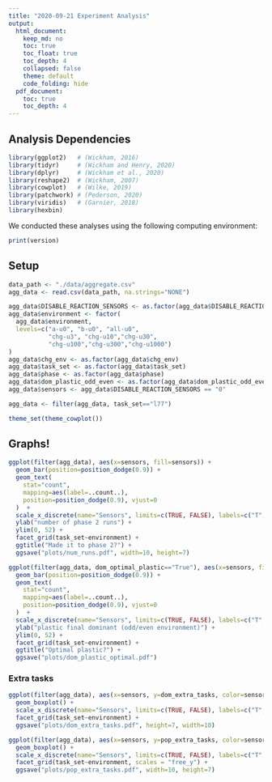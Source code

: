 ```yaml
---
title: "2020-09-21 Experiment Analysis"
output:
  html_document:
    keep_md: no
    toc: true
    toc_float: true
    toc_depth: 4
    collapsed: false
    theme: default
    code_folding: hide
  pdf_document:
    toc: true
    toc_depth: 4
---
```


## Analysis Dependencies

```r
library(ggplot2)   # (Wickham, 2016)
library(tidyr)     # (Wickham and Henry, 2020)
library(dplyr)     # (Wickham et al., 2020)
library(reshape2)  # (Wickham, 2007)
library(cowplot)   # (Wilke, 2019)
library(patchwork) # (Pederson, 2020)
library(viridis)   # (Garnier, 2018)
library(hexbin)
```

We conducted these analyses using the following computing environment:

```r
print(version)
```

## Setup

```r
data_path <- "./data/aggregate.csv"
agg_data <- read.csv(data_path, na.strings="NONE")

agg_data$DISABLE_REACTION_SENSORS <- as.factor(agg_data$DISABLE_REACTION_SENSORS)
agg_data$environment <- factor(
  agg_data$environment,
  levels=c("a-u0", "b-u0", "all-u0",
           "chg-u3", "chg-u10","chg-u30",
           "chg-u100","chg-u300","chg-u1000")
)
agg_data$chg_env <- as.factor(agg_data$chg_env)
agg_data$task_set <- as.factor(agg_data$task_set)
agg_data$phase <- as.factor(agg_data$phase)
agg_data$dom_plastic_odd_even <- as.factor(agg_data$dom_plastic_odd_even)
agg_data$sensors <- agg_data$DISABLE_REACTION_SENSORS == "0"

agg_data <- filter(agg_data, task_set=="l77")

theme_set(theme_cowplot())
```

## Graphs!

```r
ggplot(filter(agg_data), aes(x=sensors, fill=sensors)) +
  geom_bar(position=position_dodge(0.9)) +
  geom_text(
    stat="count",
    mapping=aes(label=..count..),
    position=position_dodge(0.9), vjust=0
  )  +
  scale_x_discrete(name="Sensors", limits=c(TRUE, FALSE), labels=c("T","F")) +
  ylab("number of phase 2 runs") +
  ylim(0, 52) +
  facet_grid(task_set~environment) +
  ggtitle("Made it to phase 2?") +
  ggsave("plots/num_runs.pdf", width=10, height=7)
```

```r
ggplot(filter(agg_data, dom_optimal_plastic=="True"), aes(x=sensors, fill=sensors)) +
  geom_bar(position=position_dodge(0.9)) +
  geom_text(
    stat="count",
    mapping=aes(label=..count..),
    position=position_dodge(0.9), vjust=0
  )  +
  scale_x_discrete(name="Sensors", limits=c(TRUE, FALSE), labels=c("T","F")) +
  ylab("plastic final dominant (odd/even environment)") +
  ylim(0, 52) +
  facet_grid(task_set~environment) +
  ggtitle("Optimal plastic?") +
  ggsave("plots/dom_plastic_optimal.pdf")
```

### Extra tasks

```r
ggplot(filter(agg_data), aes(x=sensors, y=dom_extra_tasks, color=sensors)) +
  geom_boxplot() +
  scale_x_discrete(name="Sensors", limits=c(TRUE, FALSE), labels=c("T","F")) +
  facet_grid(task_set~environment) +
  ggsave("plots/dom_extra_tasks.pdf", height=7, width=10)
```

```r
ggplot(filter(agg_data), aes(x=sensors, y=pop_extra_tasks, color=sensors)) +
  geom_boxplot() +
  scale_x_discrete(name="Sensors", limits=c(TRUE, FALSE), labels=c("T","F")) +
  facet_grid(task_set~environment, scales = "free_y") +
  ggsave("plots/pop_extra_tasks.pdf", width=10, height=7)
```